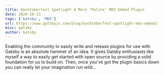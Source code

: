 ```yaml
---
title: Hacktoberfest Spotlight A More ‘Polite’ MDX Embed Plugin
date: 2020-10-13
tags: ['Gatsby', 'MDX']
url: https://www.gatsbyjs.com/blog/hacktoberfest-spotlight-mdx-embed/
misc: gatsby
author: Gatsby
---
```


Enabling the community to easily write and release plugins for use with Gatsby is an absolute hammer of an idea. It
gives Gatsby enthusiasts like myself a way to easily get started with open source by providing a solid foundation for us
to build on. Then, once you’ve got the plugin basics down you can really let your imagination run wild...

